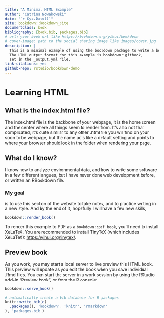 ```yaml
--- 
title: "A Minimal HTML Example"
author: "Catrina Nowakowski"
date: "`r Sys.Date()`"
site: bookdown::bookdown_site
documentclass: book
bibliography: [book.bib, packages.bib]
# url: your book url like https://bookdown.org/yihui/bookdown
# cover-image: path to the social sharing image like images/cover.jpg
description: |
  This is a minimal example of using the bookdown package to write a book.
  The HTML output format for this example is bookdown::gitbook,
  set in the _output.yml file.
link-citations: yes
github-repo: rstudio/bookdown-demo
---
```


# Learning HTML

## What is the index.html file?

The index.html file is the backbone of your webpage, it is the home screen and the center where all things seem to render from. It's also not that complicated, it's quite similar to any other .html file you will find on your soon to be webpage, but the name acts like a default setting and points to where your browser should look in the folder when rendering your page. 

## What do I know?

I know how to analyze environmental data, and how to write some software in a few different langues, but I have never done web development before, or written an RBookdown file. 

### My goal {-}

is to use this section of the website to take notes, and to practice writing in a new style. And by the end of it, hopefully I will have a few new skills, 



```r
bookdown::render_book()
```

To render this example to PDF as a `bookdown::pdf_book`, you'll need to install XeLaTeX. You are recommended to install TinyTeX (which includes XeLaTeX): <https://yihui.org/tinytex/>.

## Preview book

As you work, you may start a local server to live preview this HTML book. This preview will update as you edit the book when you save individual .Rmd files. You can start the server in a work session by using the RStudio add-in "Preview book", or from the R console:

```r
bookdown::serve_book()
```


```r
# automatically create a bib database for R packages
knitr::write_bib(c(
  .packages(), 'bookdown', 'knitr', 'rmarkdown'
), 'packages.bib')
```
